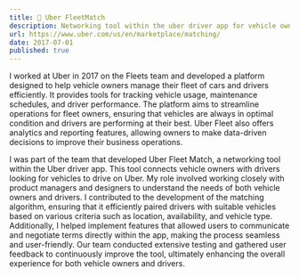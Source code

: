 ```yaml
---
title: 🚗 Uber FleetMatch
description: Networking tool within the uber driver app for vehicle owners to find drivers to drive their vehicles on Uber.
url: https://www.uber.com/us/en/marketplace/matching/
date: 2017-07-01
published: true
---
```


I worked at Uber in 2017 on the Fleets team and developed a platform designed to help vehicle owners manage their fleet of cars and drivers efficiently. It provides tools for tracking vehicle usage, maintenance schedules, and driver performance. The platform aims to streamline operations for fleet owners, ensuring that vehicles are always in optimal condition and drivers are performing at their best. Uber Fleet also offers analytics and reporting features, allowing owners to make data-driven decisions to improve their business operations.

I was part of the team that developed Uber Fleet Match, a networking tool within the Uber driver app. This tool connects vehicle owners with drivers looking for vehicles to drive on Uber. My role involved working closely with product managers and designers to understand the needs of both vehicle owners and drivers. I contributed to the development of the matching algorithm, ensuring that it efficiently paired drivers with suitable vehicles based on various criteria such as location, availability, and vehicle type. Additionally, I helped implement features that allowed users to communicate and negotiate terms directly within the app, making the process seamless and user-friendly. Our team conducted extensive testing and gathered user feedback to continuously improve the tool, ultimately enhancing the overall experience for both vehicle owners and drivers.
